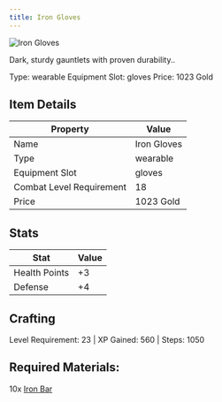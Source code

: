 ```yaml
---
title: Iron Gloves
---
```


<div className="flex items-start gap-6 mb-8">
  <div className="flex-shrink-0">
    <img src="/assets/resources/smithing/iron_gloves.png" alt="Iron Gloves" className="w-24 h-24 border rounded-lg" />
  </div>
  <div className="flex-1">
    <div className="space-y-2">
      <p className="text-lg text-muted-foreground">Dark, sturdy gauntlets with proven durability..</p>
      <div className="flex flex-wrap gap-4 text-sm">
        <span className="px-2 py-1 bg-green-100 dark:bg-green-900 rounded-md">
          Type: wearable
        </span>
        <span className="px-2 py-1 bg-purple-100 dark:bg-purple-900 rounded-md">
          Equipment Slot: gloves
        </span>
        <span className="px-2 py-1 bg-yellow-100 dark:bg-yellow-900 rounded-md">
          Price: 1023 Gold
        </span>
      </div>
    </div>
  </div>
</div>

## Item Details
| Property | Value |
|----------|-------|
| Name | Iron Gloves |
| Type | wearable |
| Equipment Slot | gloves |
| Combat Level Requirement | 18 |
| Price | 1023 Gold |

## Stats
| Stat | Value |
|------|-------|
| Health Points | +3 |
| Defense | +4 |

## Crafting
Level Requirement: 23 | XP Gained: 560 | Steps: 1050

## Required Materials:
10x [Iron Bar](/docs/resources/individual/iron_bar)

